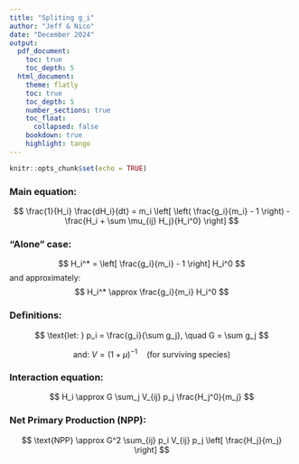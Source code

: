 ```yaml
---
title: "Spliting g_i"
author: "Jeff & Nico"
date: "December 2024"
output:
  pdf_document:
    toc: true
    toc_depth: 5
  html_document:
    theme: flatly
    toc: true
    toc_depth: 5
    number_sections: true
    toc_float:
      collapsed: false
    bookdown: true
    highlight: tango
---
```


```r
knitr::opts_chunk$set(echo = TRUE)
```

### Main equation:
$$
\frac{1}{H_i} \frac{dH_i}{dt} = m_i \left[ \left( \frac{g_i}{m_i} - 1 \right) - \frac{H_i + \sum \mu_{ij} H_j}{H_i^0} \right]
$$

### "Alone" case:
$$
H_i^* = \left[ \frac{g_i}{m_i} - 1 \right] H_i^0
$$
and approximately:
$$
H_i^* \approx \frac{g_i}{m_i} H_i^0
$$

### Definitions:
$$
\text{let: } p_i = \frac{g_i}{\sum g_j}, \quad G = \sum g_j
$$

$$
\text{and: }V = (1 + \mu)^{-1} \quad \text{(for surviving species)}
$$

### Interaction equation:
$$
H_i \approx G \sum_j V_{ij} p_j \frac{H_j^0}{m_j}
$$

### Net Primary Production (NPP):
$$
\text{NPP} \approx G^2 \sum_{ij} p_i V_{ij} p_j \left[ \frac{H_j}{m_j} \right]
$$
